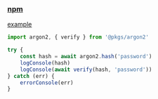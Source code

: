 ### [npm](https://www.npmjs.com/package/argon2)

[example](../../_examples/pkgs/argon2)

```ts
import argon2, { verify } from '@pkgs/argon2'

try {
    const hash = await argon2.hash('password')
    logConsole(hash)
    logConsole(await verify(hash, 'password'))
} catch (err) {
    errorConsole(err)
}
```
